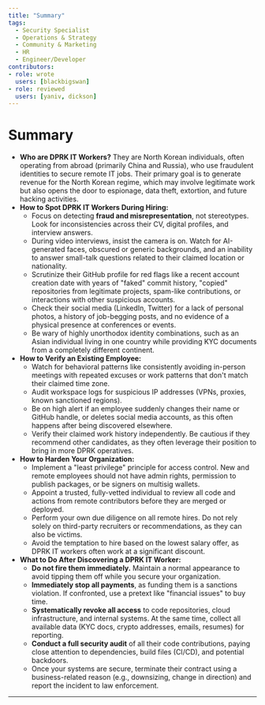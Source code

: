 ```yaml
---
title: "Summary"
tags:
  - Security Specialist
  - Operations & Strategy
  - Community & Marketing
  - HR
  - Engineer/Developer
contributors:
- role: wrote
  users: [blackbigswan]
- role: reviewed
  users: [yaniv, dickson]
---
```


<TagProvider>
<TagFilter />

# Summary

<TagList tags={frontmatter.tags} />
<AttributionList contributors={frontmatter.contributors} />

*   **Who are DPRK IT Workers?** They are North Korean individuals, often operating from abroad (primarily China and Russia), who use fraudulent identities to secure remote IT jobs. Their primary goal is to generate revenue for the North Korean regime, which may involve legitimate work but also opens the door to espionage, data theft, extortion, and future hacking activities.
*   **How to Spot DPRK IT Workers During Hiring:**
    *   Focus on detecting **fraud and misrepresentation**, not stereotypes. Look for inconsistencies across their CV, digital profiles, and interview answers.
    *   During video interviews, insist the camera is on. Watch for AI-generated faces, obscured or generic backgrounds, and an inability to answer small-talk questions related to their claimed location or nationality.
    *   Scrutinize their GitHub profile for red flags like a recent account creation date with years of "faked" commit history, "copied" repositories from legitimate projects, spam-like contributions, or interactions with other suspicious accounts.
    *   Check their social media (LinkedIn, Twitter) for a lack of personal photos, a history of job-begging posts, and no evidence of a physical presence at conferences or events.
    *   Be wary of highly unorthodox identity combinations, such as an Asian individual living in one country while providing KYC documents from a completely different continent.
*   **How to Verify an Existing Employee:**
    *   Watch for behavioral patterns like consistently avoiding in-person meetings with repeated excuses or work patterns that don't match their claimed time zone.
    *   Audit workspace logs for suspicious IP addresses (VPNs, proxies, known sanctioned regions).
    *   Be on high alert if an employee suddenly changes their name or GitHub handle, or deletes social media accounts, as this often happens after being discovered elsewhere.
    *   Verify their claimed work history independently. Be cautious if they recommend other candidates, as they often leverage their position to bring in more DPRK operatives.
*   **How to Harden Your Organization:**
    *   Implement a "least privilege" principle for access control. New and remote employees should not have admin rights, permission to publish packages, or be signers on multisig wallets.
    *   Appoint a trusted, fully-vetted individual to review all code and actions from remote contributors before they are merged or deployed.
    *   Perform your own due diligence on all remote hires. Do not rely solely on third-party recruiters or recommendations, as they can also be victims.
    *   Avoid the temptation to hire based on the lowest salary offer, as DPRK IT workers often work at a significant discount.
*   **What to Do After Discovering a DPRK IT Worker:**
    *   **Do not fire them immediately.** Maintain a normal appearance to avoid tipping them off while you secure your organization.
    *   **Immediately stop all payments**, as funding them is a sanctions violation. If confronted, use a pretext like "financial issues" to buy time.
    *   **Systematically revoke all access** to code repositories, cloud infrastructure, and internal systems. At the same time, collect all available data (KYC docs, crypto addresses, emails, resumes) for reporting.
    *   **Conduct a full security audit** of all their code contributions, paying close attention to dependencies, build files (CI/CD), and potential backdoors.
    *   Once your systems are secure, terminate their contract using a business-related reason (e.g., downsizing, change in direction) and report the incident to law enforcement.
---

</TagProvider>
<ContributeFooter />